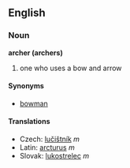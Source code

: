 == English ==
=== Noun ===
'''archer (archers)'''
# one who uses a bow and arrow
==== Synonyms ====
* [[bowman]]
==== Translations ====
*Czech: [[lučištník]] ''m''
*Latin: [[arcturus]] ''m''
*Slovak: [[lukostrelec#Slovak|lukostrelec]] ''m''